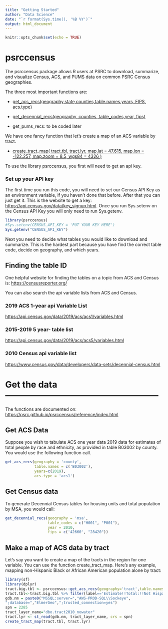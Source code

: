 ```yaml
---
title: "Getting Started"
author: "Data Science"
date: "`r format(Sys.time(), '%B %Y')`"
output: html_document
---
```


```r
knitr::opts_chunk$set(echo = TRUE)
```

# psrccensus

The psrccensus package allows R users at PSRC to download, summarize, and visualize Census, ACS, and PUMS data on common PSRC Census geographies.

The three most important functions are:

-   [get_acs_recs(geography,state,counties,table.names.years, FIPS, acs.type)](https://psrc.github.io/psrccensus/reference/get_acs_recs.html "function for getting ACS tables")

-   [get_decennial_recs(geography, counties, table_codes,year, fips)](https://psrc.github.io/psrccensus/reference/get_decennial_recs.html "functions for getting Census tables")

-   get_pums_recs: to be coded later

We have one fancy function that let's create a map of an ACS variable by tract.

-   [create_tract_map( tract.tbl, tract.lyr, map.lat = 47.615, map.lon = -122.257, map.zoom = 8.5, wgs84 = 4326 )](https://psrc.github.io/psrccensus/reference/create_tract_map.html)

To use the library psrccensus, you first will need to get an api key.

### Set up your API key

The first time you run this code, you will need to set our Census API Key as an environment variable, if you haven't done that before. After that you can just get it. This is the website to get a key: <https://api.census.gov/data/key_signup.html>. Once you run Sys.setenv on the Census API Key you will only need to run Sys.getenv.

```r
library(psrccensus)
#Sys.setenv(CENSUS_API_KEY = 'PUT YOUR KEY HERE')
Sys.getenv("CENSUS_API_KEY")
```

Next you need to decide what tables you would like to download and summarize. This is the hardest part because you have find the correct table code, decide on geography, and which years.

## Finding the table ID

One helpful website for finding the tables on a topic from ACS and Census is: <https://censusreporter.org/>

You can also search the api variable lists from ACS and Census.

### 2019 ACS 1-year api Variable List

<https://api.census.gov/data/2019/acs/acs1/variables.html>

### 2015-2019 5 year- table list

<https://api.census.gov/data/2019/acs/acs5/variables.html>

### 2010 Census api variable list

<https://www.census.gov/data/developers/data-sets/decennial-census.html>

# Get the data -----------------------------------------------------

The functions are documented on: <https://psrc.github.io/psrccensus/reference/index.html>

## Get ACS Data

Suppose you wish to tabulate ACS one year data 2019 data for estimates of total people by race and ethnicity, as provided in table B03002 by county. You would use the following function call.

```r
get_acs_recs(geography = 'county',
             table.names = c('B03002'),
             years=c(2019),
             acs.type = 'acs1')


```

## Get Census data

To generate Decennial Census tables for housing units and total population by MSA, you would call:

```r
get_decennial_recs(geography = 'msa',
                   table_codes = c("H001", "P001"),
                   year = 2010,
                   fips = c('42660', "28420"))

```

## Make a map of ACS data by tract

Let's say you want to create a map of the tracts in the region for one variable. You can use the function create_tract_map. Here's any example, mapping non-Hispanic Black or African American population alone by tract:

```r
library(sf)
library(dplyr)
tract.big.tbl <- psrccensus::get_acs_recs(geography='tract',table.names=c('B03002'),years=c(2019))
tract.tbl<-tract.big.tbl %>% filter(label=='Estimate!!Total:!!Not Hispanic or Latino:!!Black or African American alone')
gdb.nm = paste0("MSSQL:server=","AWS-PROD-SQL\\Sockeye",
";database=","ElmerGeo",";trusted_connection=yes")
spn = 2285
tract_layer_name="dbo.tract2010_nowater"
tract.lyr <- st_read(gdb.nm, tract_layer_name, crs = spn)
create_tract_map(tract.tbl, tract.lyr)

```
